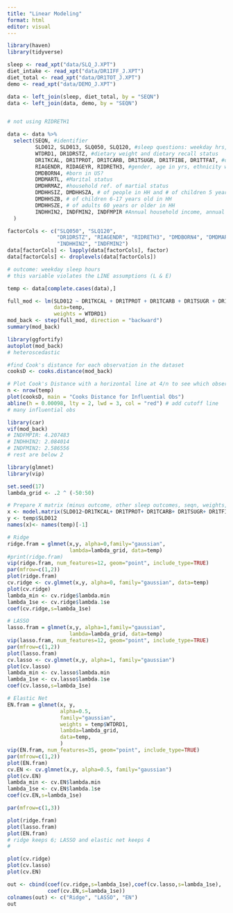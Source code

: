 ```yaml
---
title: "Linear Modeling"
format: html
editor: visual
---
```


```r
library(haven)
library(tidyverse)
```

```r
sleep <- read_xpt("data/SLQ_J.XPT")
diet_intake <- read_xpt("data/DR1IFF_J.XPT")
diet_total <- read_xpt("data/DR1TOT_J.XPT")
demo <- read_xpt("data/DEMO_J.XPT")
```

```r
data <- left_join(sleep, diet_total, by = "SEQN")
data <- left_join(data, demo, by = "SEQN")


# not using RIDRETH1

data <- data %>%
  select(SEQN, #identifier
         SLD012, SLD013, SLQ050, SLQ120, #sleep questions: weekday hrs, weeknd hr, doctor question, overly sleepy?
         WTDRD1, DR1DRSTZ, #dietary weight and dietary recall status
         DR1TKCAL, DR1TPROT, DR1TCARB, DR1TSUGR, DR1TFIBE, DR1TTFAT, #diet
         RIAGENDR, RIDAGEYR, RIDRETH3, #gender, age in yrs, ethnicity w/ NH Asian
         DMDBORN4, #born in US?
         DMDMARTL, #Marital status
         DMDHRMAZ, #household ref. of martial status
         DMDHHSIZ, DMDHHSZA, # of people in HH and # of children 5 years or younger in HH
         DMDHHSZB, # of children 6-17 years old in HH
         DMDHHSZE, # of adults 60 years or older in HH
         INDHHIN2, INDFMIN2, INDFMPIR #Annual household income, annual family income, and ratio of family income to poverty
  )

factorCols <- c("SLQ050", "SLQ120", 
                "DR1DRSTZ", "RIAGENDR", "RIDRETH3", "DMDBORN4", "DMDMARTL", "DMDHRMAZ",
                "INDHHIN2", "INDFMIN2")
data[factorCols] <- lapply(data[factorCols], factor)
data[factorCols] <- droplevels(data[factorCols])
```

```r
# outcome: weekday sleep hours
# this variable violates the LINE assumptions (L & E)

temp <- data[complete.cases(data),]

full_mod <- lm(SLD012 ~ DR1TKCAL + DR1TPROT + DR1TCARB + DR1TSUGR + DR1TFIBE + DR1TTFAT + RIAGENDR + RIDAGEYR + RIDRETH3 + DMDBORN4 + DMDMARTL + INDFMPIR + DMDHRMAZ + DMDHHSIZ + DMDHHSZA + DMDHHSZB + DMDHHSZE + INDHHIN2 + INDFMIN2 + INDFMPIR,
               data=temp,
               weights = WTDRD1)
mod_back <- step(full_mod, direction = "backward")
summary(mod_back)

library(ggfortify)
autoplot(mod_back)
# heteroscedastic

#find Cook's distance for each observation in the dataset
cooksD <- cooks.distance(mod_back)

# Plot Cook's Distance with a horizontal line at 4/n to see which observations exceed this threshold
n <- nrow(temp)
plot(cooksD, main = "Cooks Distance for Influential Obs")
abline(h = 0.00098, lty = 2, lwd = 3, col = "red") # add cutoff line
# many influential obs
```

```r
library(car)
vif(mod_back) 
# INDFMPIR: 4.207483
# INDHHIN2: 2.084014
# INDFMIN2: 2.586556
# rest are below 2
```

```r
library(glmnet)
library(vip) 

set.seed(17)
lambda_grid <- .2 ^ (-50:50)

# Prepare X matrix (minus outcome, other sleep outcomes, seqn, weights, and status) for input to glmnet
x <- model.matrix(SLD012~DR1TKCAL+ DR1TPROT+ DR1TCARB+ DR1TSUGR+ DR1TFIBE+ DR1TTFAT, data=temp)[,-c(1)]
y <- temp$SLD012
names(x)<- names(temp)[-1]

# Ridge
ridge.fram = glmnet(x,y, alpha=0,family="gaussian",
                    lambda=lambda_grid, data=temp)
#print(ridge.fram)
vip(ridge.fram, num_features=12, geom="point", include_type=TRUE)
par(mfrow=c(1,2))
plot(ridge.fram)
cv.ridge <- cv.glmnet(x,y, alpha=0, family="gaussian", data=temp)
plot(cv.ridge)
lambda_min <- cv.ridge$lambda.min
lambda_1se <- cv.ridge$lambda.1se
coef(cv.ridge,s=lambda_1se)

# LASSO
lasso.fram = glmnet(x,y, alpha=1,family="gaussian",
                    lambda=lambda_grid, data=temp)
vip(lasso.fram, num_features=12, geom="point", include_type=TRUE)
par(mfrow=c(1,2))
plot(lasso.fram)
cv.lasso <- cv.glmnet(x,y, alpha=1, family="gaussian")
plot(cv.lasso)
lambda_min <- cv.lasso$lambda.min
lambda_1se <- cv.lasso$lambda.1se
coef(cv.lasso,s=lambda_1se)

# Elastic Net
EN.fram = glmnet(x, y, 
                 alpha=0.5, 
                 family="gaussian",
                 weights = temp$WTDRD1,
                 lambda=lambda_grid, 
                 data=temp,
                 )
vip(EN.fram, num_features=35, geom="point", include_type=TRUE)
par(mfrow=c(1,2))
plot(EN.fram)
cv.EN <- cv.glmnet(x,y, alpha=0.5, family="gaussian")
plot(cv.EN)
lambda_min <- cv.EN$lambda.min
lambda_1se <- cv.EN$lambda.1se
coef(cv.EN,s=lambda_1se)
```

```r
par(mfrow=c(1,3))

plot(ridge.fram)
plot(lasso.fram)
plot(EN.fram)
# ridge keeps 6; LASSO and elastic net keeps 4
# 

plot(cv.ridge)
plot(cv.lasso)
plot(cv.EN)

out <- cbind(coef(cv.ridge,s=lambda_1se),coef(cv.lasso,s=lambda_1se),
             coef(cv.EN,s=lambda_1se))
colnames(out) <- c("Ridge", "LASSO", "EN")
out
```

